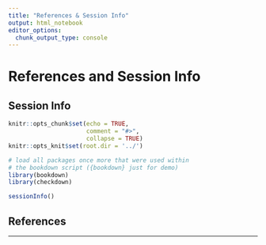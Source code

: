 ---
title: "References & Session Info"
output: html_notebook
editor_options:
  chunk_output_type: console
---

# References and Session Info

## Session Info

```{r setup, include=FALSE}
knitr::opts_chunk$set(echo = TRUE,
                      comment = "#>",
                      collapse = TRUE)
knitr::opts_knit$set(root.dir = '../')

# load all packages once more that were used within
# the bookdown script ({bookdown} just for demo)
library(bookdown)
library(checkdown)
```

```{r}
sessionInfo()
```

## References

<div id="refs"></div>




---
